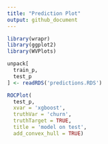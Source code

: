 ```yaml
---
title: "Prediction Plot"
output: github_document
---
```


```r
library(wrapr)
library(ggplot2)
library(WVPlots)
```

```r
unpack[
  train_p,
  test_p
] <- readRDS('predictions.RDS')
```

```r
ROCPlot(
  test_p,
  xvar = 'xgboost',
  truthVar = 'churn',
  truthTarget = TRUE,
  title = 'model on test',
  add_convex_hull = TRUE)
```

